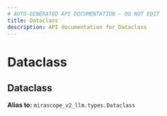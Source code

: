 ```yaml
---
# AUTO-GENERATED API DOCUMENTATION - DO NOT EDIT
title: Dataclass
description: API documentation for Dataclass
---
```


# Dataclass

## <ApiType type="Alias" path="responses/async_context_structured_stream/Dataclass" symbolName="Dataclass" /> Dataclass


**Alias to:** `mirascope_v2_llm.types.Dataclass`
